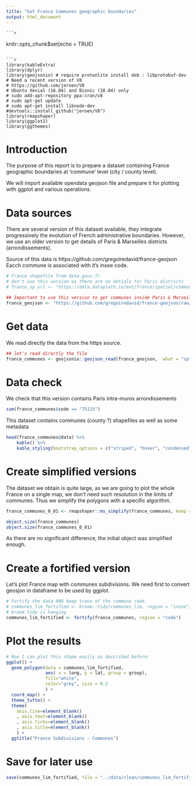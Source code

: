 ```yaml
---
title: "Get France Communes geographic boundaries"
output: html_document
---
```

    
    ```r
knitr::opts_chunk$set(echo = TRUE)
```

```r
library(kableExtra)
library(dplyr)
library(geojsonio) # require protonlite install deb : libprotobuf-dev
# Need a recent version of V8
# https://github.com/jeroen/V8
# Ubuntu Xenial (16.04) and Bionic (18.04) only
# sudo add-apt-repository ppa:cran/v8
# sudo apt-get update
# sudo apt-get install libnode-dev
#devtools::install_github("jeroen/V8")
library(rmapshaper)
library(ggplot2)
library(ggthemes)
```



# Introduction

The purpose of this report is to prepare a dataset containing France 
geographic boundaries at 'commune' level (city / county level).

We will import available opendata geojson file and prepare it for plotting
with ggplot and various operations.

# Data sources

There are several version of this dataset available, they integrate progressively
the evolution of French administrative boundaries. However, we use an older
version to get details of Paris & Marseilles districts (arrondissements).

Source of this data is https://github.com/gregoiredavid/france-geojson
Eacch commune is associated with it's insee code.

```r
# France shapefile from data.gouv.fr
# don't use this version as there are no detials for Paris districts
# france_sp_url <- "https://data.datapleth.io/ext/france/spatial/communes-simple/communes-20190101.json"

## Important to use this version to get communes inside Paris & Marseilles.
france_geojson <- "https://github.com/gregoiredavid/france-geojson/raw/v2.0.2/communes.geojson"
```


# Get data

We read directly the data from the https source.

```r
## let's read directly the file
france_communes <- geojsonio::geojson_read(france_geojson,  what = "sp")
```

# Data check

We check that this version contains Paris intra-muros arrondissements

```r
sum(france_communes$code == "75115")
```


This dataset contains communes (county ?) shapefiles as well as some metadata

```r
head(france_communes@data) %>%
    kable() %>%
    kable_styling(bootstrap_options = c("striped", "hover", "condensed"))
```

# Create simplified versions

The dataset we obtain is quite large, as we are going to plot the whole France 
on a single map, we don’t need such resolution in the limits of communes. Thus 
we simplify the polygons with a specific algorithm.

```r
france_communes_0_01 <- rmapshaper::ms_simplify(france_communes, keep = 0.01)
```

```r
object.size(france_communes)
object.size(france_communes_0_01)
```
 As there are no significant difference, the initial object was simplified enough.

# Create a fortified version

Let's plot France map with communes subdivisions. We need first to convert
geosjon in dataframe to be used by ggplot.

```r
# Fortify the data AND keep trace of the commune code.
# communes_lim_fortified <- broom::tidy(communes_lim, region = "insee")
# broom tidy is hanging
communes_lim_fortified <- fortify(france_communes, region = "code")

```

# Plot the results

```r
# Now I can plot this shape easily as described before:
ggplot() +
  geom_polygon(data = communes_lim_fortified, 
               aes( x = long, y = lat, group = group),
               fill="white", 
               color="grey", size = 0.2
               ) +
  coord_map() +
  theme_tufte() +
  theme(
    axis.line=element_blank()
    , axis.text=element_blank()
    , axis.ticks=element_blank()
    , axis.title=element_blank()
    ) +
  ggtitle("France Subdivisions - Communes")
```


# Save for later use

```r
save(communes_lim_fortified, file = "../data/clean/communes_lim_fortified.Rda")
```


